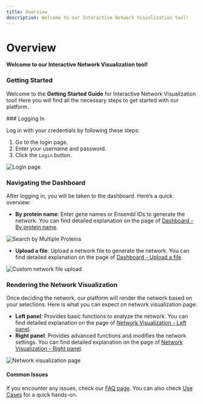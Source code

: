 ```yaml
---
title: Overview
description: Welcome to our Interactive Network Visualization tool!
---
```



# Overview

**Welcome to our Interactive Network Visualization tool!**

### **Getting Started**

Welcome to the **Getting Started Guide** for Interactive Network Visualization tool! Here you will find all the necessary steps to get started with our platform.

<Steps>
### Logging In

Log in with your credentials by following these steps:

1. Go to the login page.
2. Enter your username and password.
3. Click the `Login` button.

![Login page](../../public/image/docs/login-page.png)

### Navigating the Dashboard

After logging in, you will be taken to the dashboard. Here’s a quick overview:

* **By protein name**: Enter gene names or Ensembl IDs to generate the network. You can find detailed explanation on the page of [Dashboard - By protein name](docs/dashboard/by-protein-name.mdx).

![Search by Multiple Proteins](../../public/image/docs/search-by-multiple-proteins.png)

* **Upload a file**: Upload a network file to generate the network. You can find detailed explanation on the page of [Dashboard - Upload a file](docs/dashboard/upload-a-file.mdx).

![Custom network file upload](../../public/image/docs/custom-network-file-upload.png)

### Rendering the Network Visualization

Once deciding the network, our platform will render the network based on your selections. Here is what you can expect on network visualization page:

* **Left panel**: Provides basic functions to analyze the network. You can find detailed explanation on the page of [Network Visualization - Left panel](docs/network-visualization/left-panel.mdx).
* **Right panel**: Provides advanced functions and modifies the network settings. You can find detailed explanation on the page of [Network Visualization - Right panel](docs/network-visualization/right-panel.mdx).

![Network visualization page](../../public/image/docs/network-visualization-page.png)

</Steps>

#### Common Issues

If you encounter any issues, check our [FAQ page](docs/faq.mdx). You can also check [Use Cases](docs/use-cases-and-short-help-videos.mdx) for a quick hands-on.